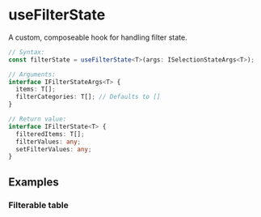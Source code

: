 
<Meta title="Hooks/useFilterState" component={useFilterState} />

# useFilterState

A custom, composeable hook for handling filter state.

```ts
// Syntax:
const filterState = useFilterState<T>(args: ISelectionStateArgs<T>);

// Arguments:
interface IFilterStateArgs<T> {
  items: T[];
  filterCategories: T[]; // Defaults to []
}

// Return value:
interface IFilterState<T> {
  filteredItems: T[];
  filterValues: any;
  setFilterValues: any;
}
```

## Examples

### Filterable table

<Canvas>
  <Story story={FilterableTable} />
</Canvas>

<GithubLink path="src/hooks/useSelectionState/useFilterState.ts" />
